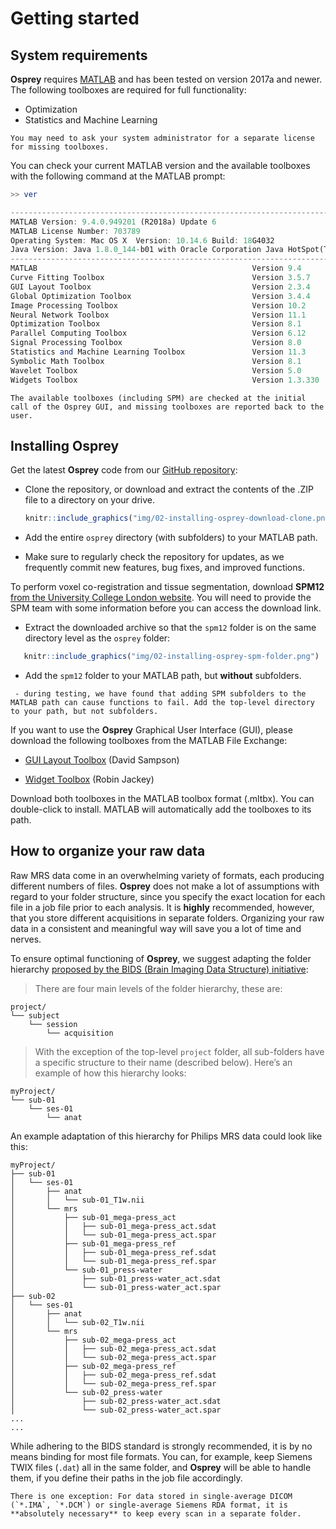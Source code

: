 # Getting started

## System requirements

**Osprey** requires [MATLAB](https://www.mathworks.com/products/matlab.html) and
has been tested on version 2017a and newer. The following toolboxes are
required for full functionality:

  - Optimization
  - Statistics and Machine Learning

```block2
You may need to ask your system administrator for a separate license for missing toolboxes.
```

You can check your current MATLAB version and the available toolboxes with the following command at the MATLAB prompt:

```octave
>> ver
```

```octave
-----------------------------------------------------------------------------------------------------
MATLAB Version: 9.4.0.949201 (R2018a) Update 6
MATLAB License Number: 703789
Operating System: Mac OS X  Version: 10.14.6 Build: 18G4032
Java Version: Java 1.8.0_144-b01 with Oracle Corporation Java HotSpot(TM) 64-Bit Server VM mixed mode
-----------------------------------------------------------------------------------------------------
MATLAB                                                Version 9.4         (R2018a)
Curve Fitting Toolbox                                 Version 3.5.7       (R2018a)
GUI Layout Toolbox                                    Version 2.3.4       (R2018b)
Global Optimization Toolbox                           Version 3.4.4       (R2018a)
Image Processing Toolbox                              Version 10.2        (R2018a)
Neural Network Toolbox                                Version 11.1        (R2018a)
Optimization Toolbox                                  Version 8.1         (R2018a)
Parallel Computing Toolbox                            Version 6.12        (R2018a)
Signal Processing Toolbox                             Version 8.0         (R2018a)
Statistics and Machine Learning Toolbox               Version 11.3        (R2018a)
Symbolic Math Toolbox                                 Version 8.1         (R2018a)
Wavelet Toolbox                                       Version 5.0         (R2018a)
Widgets Toolbox                                       Version 1.3.330     (R2019a)
```

```block2
The available toolboxes (including SPM) are checked at the initial call of the Osprey GUI, and missing toolboxes are reported back to the user.
```

## Installing Osprey

Get the latest **Osprey** code from our [GitHub repository](https://github.com/schorschinho/osprey):

  - Clone the repository, or download and extract the contents of the .ZIP file to a directory on your drive.

    ```r
    knitr::include_graphics("img/02-installing-osprey-download-clone.png")
    ``` 
    
  - Add the entire `osprey` directory (with subfolders) to your MATLAB path.
  - Make sure to regularly check the repository for updates, as we frequently commit new features, bug fixes, and improved functions.

To perform voxel co-registration and tissue segmentation, download **SPM12** [from the University College London website](http://www.fil.ion.ucl.ac.uk/spm/software/spm12/). You will need to provide the SPM team with some information before you can access the download link.

  - Extract the downloaded archive so that the `spm12` folder is on the same directory level as the `osprey` folder:
  
 ```r
    knitr::include_graphics("img/02-installing-osprey-spm-folder.png")
 ``` 

  - Add the `spm12` folder to your MATLAB path, but **without** subfolders.
  
```block2
 - during testing, we have found that adding SPM subfolders to the MATLAB path can cause functions to fail. Add the top-level directory to your path, but not subfolders.
```

If you want to use the **Osprey** Graphical User Interface (GUI), please download the following toolboxes from the MATLAB File Exchange:

  - [GUI Layout Toolbox](https://www.mathworks.com/matlabcentral/fileexchange/47982-gui-layout-toolbox)
    (David Sampson)

  - [Widget Toolbox](https://www.mathworks.com/matlabcentral/fileexchange/66235-widgets-toolbox)
    (Robin Jackey)

Download both toolboxes in the MATLAB toolbox format (.mltbx). You can double-click to install. MATLAB will automatically add the toolboxes to its path.

## How to organize your raw data

Raw MRS data come in an overwhelming variety of formats, each producing
different numbers of files. **Osprey** does not make a lot of assumptions with regard to your folder structure, since you specify the exact location for each file in a job file prior to each analysis. It is **highly** recommended, however, that you store different acquisitions in separate folders. Organizing your raw data in a consistent and meaningful way will save you a lot of time and nerves.

To ensure optimal functioning of **Osprey**, we suggest adapting the folder
hierarchy [proposed by the BIDS (Brain Imaging Data Structure)
initiative](https://github.com/bids-standard/bids-starter-kit/wiki/The-BIDS-folder-hierarchy):

> There are four main levels of the folder hierarchy, these are:
```
project/
└── subject
    └── session
        └── acquisition
```
> With the exception of the top-level `project` folder, all sub-folders have a specific structure to their name (described below). Here's an example of how this hierarchy looks:
```
myProject/
└── sub-01
    └── ses-01
        └── anat
```

An example adaptation of this hierarchy for Philips MRS data could look like this:

```
myProject/
├── sub-01
│   └── ses-01
│       ├── anat
│       │   └── sub-01_T1w.nii
│       └── mrs
│           ├── sub-01_mega-press_act
│           │   ├── sub-01_mega-press_act.sdat
│           │   └── sub-01_mega-press_act.spar
│           ├── sub-01_mega-press_ref
│           │   ├── sub-01_mega-press_ref.sdat
│           │   └── sub-01_mega-press_ref.spar
│           └── sub-01_press-water
│               ├── sub-01_press-water_act.sdat
│               └── sub-01_press-water_act.spar
├── sub-02
│   └── ses-01
│       ├── anat
│       │   └── sub-02_T1w.nii
│       └── mrs
│           ├── sub-02_mega-press_act
│           │   ├── sub-02_mega-press_act.sdat
│           │   └── sub-02_mega-press_act.spar
│           ├── sub-02_mega-press_ref
│           │   ├── sub-02_mega-press_ref.sdat
│           │   └── sub-02_mega-press_ref.spar
│           └── sub-02_press-water
│               ├── sub-02_press-water_act.sdat
│               └── sub-02_press-water_act.spar
...
...
```

While adhering to the BIDS standard is strongly recommended, it is by no means
binding for most file formats. You can, for example, keep Siemens TWIX files
(`.dat`) all in the same folder, and **Osprey** will be able to handle them, if
you define their paths in the job file accordingly.

```block2
There is one exception: For data stored in single-average DICOM (`*.IMA`, `*.DCM`) or single-average Siemens RDA format, it is **absolutely necessary** to keep every scan in a separate folder.
```
